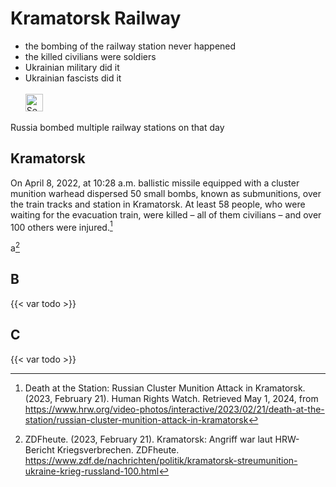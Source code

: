 # Kramatorsk Railway {#sec-denial-kramatorsk}

::: {.callout-caution title="Myth"}
- the bombing of the railway station never happened
- the killed civilians were soldiers
- Ukrainian military did it
- Ukrainian fascists did it
[<br></br>![Search for topic in EUvsDisinfo](../all_common_img/EUvsDisinfo_400x240.jpg){height=2em}](https://euvsdisinfo.eu/disinformation-cases/?text=Kramatorsk&sort=relevance)
:::

::: {.callout-tip title="Truth"}
Russia bombed multiple railway stations on that day
:::


## Kramatorsk

On April 8, 2022, at 10:28 a.m. ballistic missile equipped with a cluster munition warhead dispersed 50 small bombs, known as submunitions, over the train tracks and station in Kramatorsk. At least 58 people, who were waiting for the evacuation train, were killed – all of them civilians – and over 100 others were injured.[^denial-kramatorsk-2]

a[^denial-kramatorsk-1]

## B

{{< var todo >}}

## C

{{< var todo >}}

[^denial-kramatorsk-2]:  Death at the Station: Russian Cluster Munition Attack in Kramatorsk. (2023, February 21). Human Rights Watch. Retrieved May 1, 2024, from [https://www.hrw.org/video-photos/interactive/2023/02/21/death-at-the-station/russian-cluster-munition-attack-in-kramatorsk](https://www.hrw.org/video-photos/interactive/2023/02/21/death-at-the-station/russian-cluster-munition-attack-in-kramatorsk)

[^denial-kramatorsk-1]:  ZDFheute. (2023, February 21). Kramatorsk: Angriff war laut HRW-Bericht Kriegsverbrechen. ZDFheute. [https://www.zdf.de/nachrichten/politik/kramatorsk-streumunition-ukraine-krieg-russland-100.html](https://www.zdf.de/nachrichten/politik/kramatorsk-streumunition-ukraine-krieg-russland-100.html)
